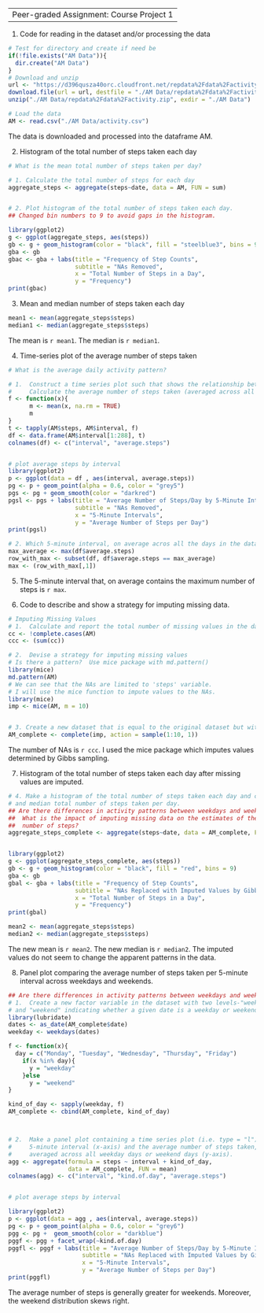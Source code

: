 ----------------------------------------------------------------------------
Peer-graded Assignment: Course Project 1
----------------------------------------------------------------------------

1. Code for reading in the dataset and/or processing the data
```r
# Test for directory and create if need be
if(!file.exists("AM Data")){
  dir.create("AM Data")
}
# Download and unzip
url <- "https://d396qusza40orc.cloudfront.net/repdata%2Fdata%2Factivity.zip"
download.file(url = url, destfile = "./AM Data/repdata%2Fdata%2Factivity.zip", method = "auto")
unzip("./AM Data/repdata%2Fdata%2Factivity.zip", exdir = "./AM Data")

# Load the data
AM <- read.csv("./AM Data/activity.csv")
```

The data is downloaded and processed into the dataframe AM.




2. Histogram of the total number of steps taken each day


```r
# What is the mean total number of steps taken per day?

# 1. Calculate the total number of steps for each day   
aggregate_steps <- aggregate(steps~date, data = AM, FUN = sum)


# 2. Plot histogram of the total number of steps taken each day. 
## Changed bin numbers to 9 to avoid gaps in the histogram.

library(ggplot2)
g <- ggplot(aggregate_steps, aes(steps))
gb <- g + geom_histogram(color = "black", fill = "steelblue3", bins = 9) 
gba <- gb  
gbac <- gba + labs(title = "Frequency of Step Counts", 
                   subtitle = "NAs Removed", 
                   x = "Total Number of Steps in a Day",
                   y = "Frequency")
print(gbac)
```




3. Mean and median number of steps taken each day
```r
mean1 <- mean(aggregate_steps$steps)
median1 <- median(aggregate_steps$steps)
```
The mean is `r mean1`.  The median is `r median1`.


4.  Time-series plot of the average number of steps taken
```r
# What is the average daily activity pattern?

# 1.  Construct a time series plot such that shows the relationship between time interval and
#     Calculate the average number of steps taken (averaged across all days, by time interval)
f <- function(x){
      m <- mean(x, na.rm = TRUE)
      m
}
t <- tapply(AM$steps, AM$interval, f)
df <- data.frame(AM$interval[1:288], t)
colnames(df) <- c("interval", "average.steps")


# plot average steps by interval
library(ggplot2)
p <- ggplot(data = df , aes(interval, average.steps))
pg <- p + geom_point(alpha = 0.6, color = "grey5")
pgs <- pg + geom_smooth(color = "darkred") 
pgsl <- pgs + labs(title = "Average Number of Steps/Day by 5-Minute Interval",
                   subtitle = "NAs Removed",
                   x = "5-Minute Intervals",
                   y = "Average Number of Steps per Day")
print(pgsl)
```



```r
# 2. Which 5-minute interval, on average acros all the days in the dataset, contains the maximum number of steps?
max_average <- max(df$average.steps)
row_with_max <- subset(df, df$average.steps == max_average)
max <- (row_with_max[,1])
```
5. The 5-minute interval that, on average contains the maximum number of steps is `r max`.



6. Code to describe and show a strategy for imputing missing data.
```r
# Imputing Missing Values
# 1.  Calculate and report the total number of missing values in the dataset(i.e. the total number of rows with NAs)
cc <- !complete.cases(AM)
ccc <- (sum(cc))

# 2.  Devise a strategy for imputing missing values
# Is there a pattern?  Use mice package with md.pattern()
library(mice)
md.pattern(AM)
# We can see that the NAs are limited to 'steps' variable.  
# I will use the mice function to impute values to the NAs.
library(mice)
imp <- mice(AM, m = 10)


# 3. Create a new dataset that is equal to the original dataset but with the missing data filled in.
AM_complete <- complete(imp, action = sample(1:10, 1))
```

The number of NAs is `r ccc`.
I used the mice package which imputes values determined by Gibbs sampling.




7. Histogram of the total number of steps taken each day after missing values are imputed.
```r
# 4. Make a histogram of the total number of steps taken each day and calculate and report the mean
# and median total number of steps taken per day.
## Are there differences in activity patterns between weekdays and weekends?
##  What is the impact of imputing missing data on the estimates of the total daily
##  number of steps?
aggregate_steps_complete <- aggregate(steps~date, data = AM_complete, FUN = sum)


library(ggplot2)
g <- ggplot(aggregate_steps_complete, aes(steps))
gb <- g + geom_histogram(color = "black", fill = "red", bins = 9) 
gba <- gb 
gbal <- gba + labs(title = "Frequency of Step Counts",
                   subtitle = "NAs Replaced with Imputed Values by Gibbs Sampling",
                   x = "Total Number of Steps in a Day",
                   y = "Frequency")
print(gbal)

mean2 <- mean(aggregate_steps$steps)
median2 <- median(aggregate_steps$steps)
```

The new mean is `r mean2`.
The new median is `r median2`.
The imputed values do not seem to change the apparent patterns in the data.





8.  Panel plot comparing the average number of steps taken per 5-minute interval across weekdays and weekends.
```r

## Are there differences in activity patterns between weekdays and weekends?
# 1.  Create a new factor variable in the dataset with two levels-"weekday" 
# and "weekend" indicating whether a given date is a weekday or weekend day.
library(lubridate)
dates <- as_date(AM_complete$date)
weekday <- weekdays(dates)

f <- function(x){
  day = c("Monday", "Tuesday", "Wednesday", "Thursday", "Friday")
    if(x %in% day){
      y = "weekday"
    }else 
      y = "weekend"
}

kind_of_day <- sapply(weekday, f)
AM_complete <- cbind(AM_complete, kind_of_day)



# 2.  Make a panel plot containing a time series plot (i.e. type = "l") of the
#     5-minute interval (x-axis) and the average number of steps taken,
#     averaged across all weekday days or weekend days (y-axis).  
agg <- aggregate(formula = steps ~ interval + kind_of_day, 
                 data = AM_complete, FUN = mean)
colnames(agg) <- c("interval", "kind.of.day", "average.steps")


# plot average steps by interval

library(ggplot2)
p <- ggplot(data = agg , aes(interval, average.steps))
pg <- p + geom_point(alpha = 0.6, color = "grey6")   
pgg <- pg +  geom_smooth(color = "darkblue")
pggf <- pgg + facet_wrap(~kind.of.day)
pggfl <- pggf + labs(title = "Average Number of Steps/Day by 5-Minute Interval",
                     subtitle = "NAs Replaced with Imputed Values by Gibbs Sampling",
                     x = "5-Minute Intervals",
                     y = "Average Number of Steps per Day")
print(pggfl)
```

The average number of steps is generally greater for weekends.
Moreover, the weekend distribution skews right.  
